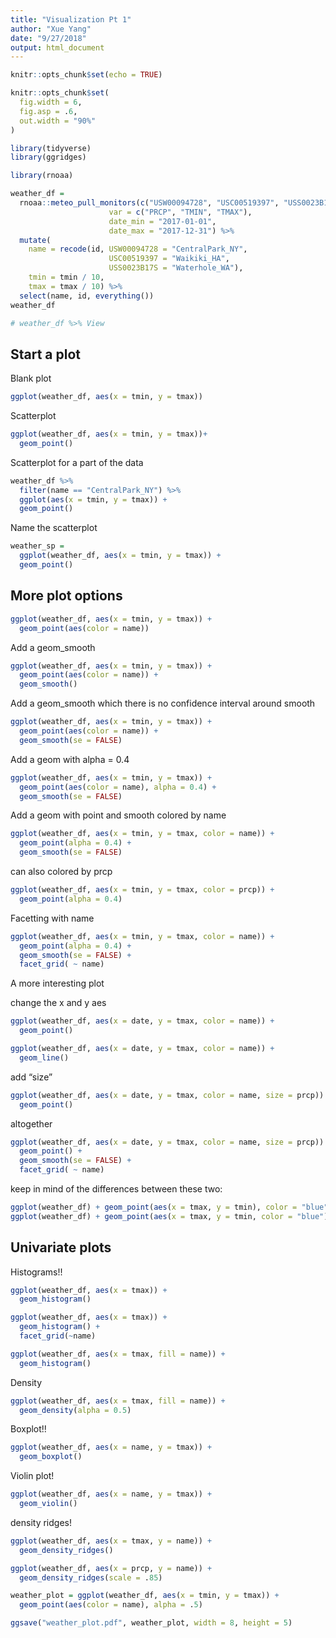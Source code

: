 ```yaml
---
title: "Visualization Pt 1"
author: "Xue Yang"
date: "9/27/2018"
output: html_document
---
```


```r
knitr::opts_chunk$set(echo = TRUE)
```

```r
knitr::opts_chunk$set(
  fig.width = 6,
  fig.asp = .6,
  out.width = "90%"
)
```


```r
library(tidyverse)
library(ggridges)
```

```r
library(rnoaa)

weather_df = 
  rnoaa::meteo_pull_monitors(c("USW00094728", "USC00519397", "USS0023B17S"),
                      var = c("PRCP", "TMIN", "TMAX"), 
                      date_min = "2017-01-01",
                      date_max = "2017-12-31") %>%
  mutate(
    name = recode(id, USW00094728 = "CentralPark_NY", 
                      USC00519397 = "Waikiki_HA",
                      USS0023B17S = "Waterhole_WA"),
    tmin = tmin / 10,
    tmax = tmax / 10) %>%
  select(name, id, everything())
weather_df

# weather_df %>% View
```


## Start a plot

Blank plot

```r
ggplot(weather_df, aes(x = tmin, y = tmax))
```



Scatterplot

```r
ggplot(weather_df, aes(x = tmin, y = tmax))+
  geom_point()
```

Scatterplot for a part of the data

```r
weather_df %>% 
  filter(name == "CentralPark_NY") %>% 
  ggplot(aes(x = tmin, y = tmax)) +
  geom_point()
```

Name the scatterplot

```r
weather_sp =
  ggplot(weather_df, aes(x = tmin, y = tmax)) +
  geom_point()
```


## More plot options

```r
ggplot(weather_df, aes(x = tmin, y = tmax)) +
  geom_point(aes(color = name))
```

Add a geom_smooth

```r
ggplot(weather_df, aes(x = tmin, y = tmax)) +
  geom_point(aes(color = name)) +
  geom_smooth()
```

Add a geom_smooth which there is no confidence interval around smooth

```r
ggplot(weather_df, aes(x = tmin, y = tmax)) +
  geom_point(aes(color = name)) +
  geom_smooth(se = FALSE)
```

Add a geom with alpha = 0.4

```r
ggplot(weather_df, aes(x = tmin, y = tmax)) +
  geom_point(aes(color = name), alpha = 0.4) +
  geom_smooth(se = FALSE)
```

Add a geom with point and smooth colored by name

```r
ggplot(weather_df, aes(x = tmin, y = tmax, color = name)) +
  geom_point(alpha = 0.4) +
  geom_smooth(se = FALSE)
```

can also colored by prcp

```r
ggplot(weather_df, aes(x = tmin, y = tmax, color = prcp)) +
  geom_point(alpha = 0.4) 
```

Facetting with name

```r
ggplot(weather_df, aes(x = tmin, y = tmax, color = name)) +
  geom_point(alpha = 0.4) +
  geom_smooth(se = FALSE) +
  facet_grid( ~ name)
```



A more interesting plot

change the x and y aes

```r
ggplot(weather_df, aes(x = date, y = tmax, color = name)) +
  geom_point()
```

```r
ggplot(weather_df, aes(x = date, y = tmax, color = name)) +
  geom_line()
```

add "size" 

```r
ggplot(weather_df, aes(x = date, y = tmax, color = name, size = prcp)) +
  geom_point()
```

altogether

```r
ggplot(weather_df, aes(x = date, y = tmax, color = name, size = prcp)) +
  geom_point() +
  geom_smooth(se = FALSE) +
  facet_grid( ~ name)
```

keep in mind of the differences between these two:


```r
ggplot(weather_df) + geom_point(aes(x = tmax, y = tmin), color = "blue")  # true
ggplot(weather_df) + geom_point(aes(x = tmax, y = tmin, color = "blue"))  # flase
```

## Univariate plots

Histograms!!

```r
ggplot(weather_df, aes(x = tmax)) +
  geom_histogram()
```

```r
ggplot(weather_df, aes(x = tmax)) +
  geom_histogram() +
  facet_grid(~name)
```

```r
ggplot(weather_df, aes(x = tmax, fill = name)) +
  geom_histogram()
```

Density

```r
ggplot(weather_df, aes(x = tmax, fill = name)) +
  geom_density(alpha = 0.5)
```

Boxplot!!

```r
ggplot(weather_df, aes(x = name, y = tmax)) +
  geom_boxplot()
```


Violin plot!

```r
ggplot(weather_df, aes(x = name, y = tmax)) +
  geom_violin()
```

density ridges!

```r
ggplot(weather_df, aes(x = tmax, y = name)) +
  geom_density_ridges()
```

```r
ggplot(weather_df, aes(x = prcp, y = name)) + 
  geom_density_ridges(scale = .85)
```

```r
weather_plot = ggplot(weather_df, aes(x = tmin, y = tmax)) + 
  geom_point(aes(color = name), alpha = .5) 

ggsave("weather_plot.pdf", weather_plot, width = 8, height = 5)

```

